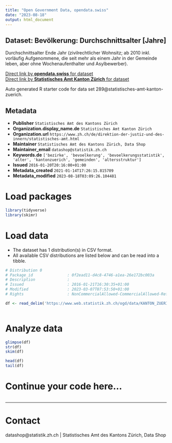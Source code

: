```yaml
---
title: "Open Government Data, opendata.swiss"
date: "2023-08-18"
output: html_document
---
```


## Dataset: Bevölkerung: Durchschnittsalter [Jahre]

Durchschnittsalter Ende Jahr (zivilrechtlicher Wohnsitz; ab 2010 inkl. vorläufig Aufgenommene, die seit mehr als einem Jahr in der Gemeinde leben, aber ohne Wochenaufenthalter und Asylbewerber).

[Direct link by **opendata.swiss** for dataset](https://opendata.swiss/de/dataset/bevolkerung-durchschnittsalter-jahre)<br>
[Direct link by **Statistisches Amt Kanton Zürich** for dataset](https://www.zh.ch/de/politik-staat/gemeinden/gemeindeportraet.html)

Auto generated R starter code for data set 289@statistisches-amt-kanton-zuerich.

## Metadata

- **Publisher** `Statistisches Amt des Kantons Zürich`
- **Organization.display_name.de** `Statistisches Amt Kanton Zürich`
- **Organization.url** `https://www.zh.ch/de/direktion-der-justiz-und-des-innern/statistisches-amt.html`
- **Maintainer** `Statistisches Amt des Kantons Zürich, Data Shop`
- **Maintainer_email** `datashop@statistik.zh.ch`
- **Keywords.de** `['bezirke', 'bevoelkerung', 'bevoelkerungsstatistik', 'alter', 'kantonzuerich', 'gemeinden', 'altersstruktur']`
- **Issued** `2016-01-20T20:16:00+01:00`
- **Metadata_created** `2021-01-14T17:26:15.815709`
- **Metadata_modified** `2023-08-18T03:09:26.104481`


# Load packages

```r

library(tidyverse)
library(skimr)

```

# Load data

-   The dataset has 1 distribution(s) in CSV format.
-   All available CSV distributions are listed below and can be read into a tibble.

```r

# Distribution 0
# Package_id               : 0f2ead11-d4c8-4746-a1ea-26e172bc003a
# Description              : 
# Issued                   : 2016-01-21T16:30:35+01:00
# Modified                 : 2023-03-07T07:53:50+01:00
# Rights                   : NonCommercialAllowed-CommercialAllowed-ReferenceRequired

df <- read_delim('https://www.web.statistik.zh.ch/ogd/data/KANTON_ZUERICH_809.csv')



```

# Analyze data

```r

glimpse(df)
str(df)
skim(df)

head(df)
tail(df)

```

# Continue your code here...

```r

```

------------------------------------------------------------------------

# Contact

datashop@statistik.zh.ch | Statistisches Amt des Kantons Zürich, Data Shop
